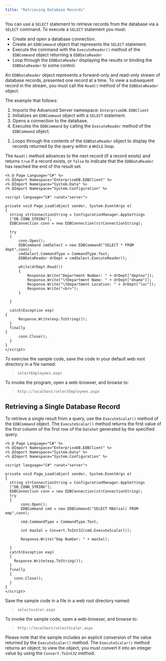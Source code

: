 ```yaml
---
title: "Retrieving Database Records"
---
```


<div id="retrieving_database_records" class="registered_link"></div>

You can use a `SELECT` statement to retrieve records from the database via a `SELECT` command. To execute a `SELECT` statement you must:

-   Create and open a database connection.
-   Create an `EDBCommand` object that represents the `SELECT` statement.
-   Execute the command with the `ExecuteReader()` method of the `EDBCommand` object returning a `EDBDataReader`
-   Loop through the `EDBDataReader` displaying the results or binding the `EDBDataReader` to some control.

An `EDBDataReader` object represents a forward-only and read-only stream of database records, presented one record at a time. To view a subsequent record in the stream, you must call the `Read()` method of the `EDBDataReader` object.

The example that follows:

1.  Imports the Advanced Server namespace: `EnterpriseDB.EDBClient`
2.  Initializes an `EDBCommand` object with a `SELECT` statement.
3.  Opens a connection to the database.
4.  Executes the `EDBCommand` by calling the `ExecuteReader` method of the `EDBCommand` object.

<!-- -->

1.  Loops through the contents of the `EDBDataReader` object to display the records returned by the query within a `WHILE` loop.

The `Read()` method advances to the next record (if a record exists) and returns `true` if a record exists, or `false` to indicate that the `EDBDataReader` has reached the end of the result set.

```Text
<% @ Page Language="C#" %>
<% @Import Namespace="EnterpriseDB.EDBClient" %>
<% @Import Namespace="System.Data" %>
<% @Import Namespace="System.Configuration" %>

<script language="C#" runat="server">

private void Page_Load(object sender, System.EventArgs e)
{
  string strConnectionString = ConfigurationManager.AppSettings
  ["DB_CONN_STRING"];
  EDBConnection conn = new EDBConnection(strConnectionString);

  try
  {
      conn.Open();
      EDBCommand cmdSelect = new EDBCommand("SELECT * FROM dept",conn);
      cmdSelect.CommandType = CommandType.Text;
      EDBDataReader drDept = cmdSelect.ExecuteReader();

      while(drDept.Read())
      {
          Response.Write("Department Number: " + drDept["deptno"]);
          Response.Write("\tDepartment Name: " + drDept["dname"]);
          Response.Write("\tDepartment Location: " + drDept["loc"]);
          Response.Write("<br>");
      }

  }

  catch(Exception exp)
{
      Response.Write(exp.ToString());
  }
  finally
{
      conn.Close();
  }
}
</script>
```

To exercise the sample code, save the code in your default web root directory in a file named:

> `selectEmployees.aspx`

To invoke the program, open a web-browser, and browse to:

> `http://localhost/selectEmployees.aspx`

## Retrieving a Single Database Record

To retrieve a single result from a query, use the `ExecuteScalar()` method of the `EDBCommand` object. The `ExecuteScalar()` method returns the first value of the first column of the first row of the `DataSet` generated by the specified query.

```text
<% @ Page Language="C#" %>
<% @Import Namespace="EnterpriseDB.EDBClient" %>
<% @Import Namespace="System.Data" %>
<% @Import Namespace="System.Configuration" %>

<script language="C#" runat="server">

private void Page_Load(object sender, System.EventArgs e)
{
  string strConnectionString = ConfigurationManager.AppSettings
  ["DB_CONN_STRING"];
  EDBConnection conn = new EDBConnection(strConnectionString);
  try
  {
       conn.Open();
       EDBCommand cmd = new EDBCommand("SELECT MAX(sal) FROM emp",conn);

       cmd.CommandType = CommandType.Text;

       int maxSal = Convert.ToInt32(cmd.ExecuteScalar());

       Response.Write("Emp Number: " + maxSal);

  }
  catch(Exception exp)
  {
    Response.Write(exp.ToString());
  }
  finally
  {
    conn.Close();
  }
}
</script>
```

Save the sample code in a file in a web root directory named:

> `selectscalar.aspx`

To invoke the sample code, open a web-browser, and browse to:

> `http://localhost/selectScalar.aspx`

Please note that the sample includes an explicit conversion of the value returned by the `ExecuteScalar()` method. The `ExecuteScalar()` method returns an object; to view the object, you must convert it into an integer value by using the `Convert.ToInt32` method.
